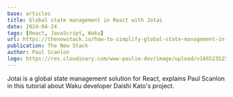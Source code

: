 ```yaml
---
base: articles
title: Global state management in React with Jotai
date: 2024-04-24
tags: [React, JavaScript, Waku]
url: https://thenewstack.io/how-to-simplify-global-state-management-in-react-using-jotai/
publication: The New Stack
author: Paul Scanlon
logo: https://res.cloudinary.com/www-paulie-dev/image/upload/v1665235257/paulie.dev/Logos/tns-logo_miu6qk.png
---
```


Jotai is a global state management solution for React, explains Paul Scanlon in this tutorial about Waku developer Daishi Kato's project.
